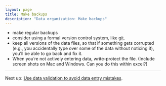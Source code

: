 ```yaml
---
layout: page
title: Make backups
description: "Data organization: Make backups"
---
```


- make regular backups
- consider using a formal version control system, like
  [git](https://git-scm.com).
- keep all versions of the data files, so that if something gets
  corrupted (e.g., you accidentally type over some of the data without
  noticing it), you'll be able to go back and fix it.
- When you're not actively entering data, write-protect the file.
  (Include screen shots on Mac and Windows. Can you do this within excel?)

---

Next up: [Use data validation to avoid data entry mistakes](validation.html).
